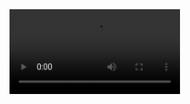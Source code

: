 
<Video src="speaker.webm" start={0} end={25} />
<Browser url="/hello" loadUrl="/01" zoom={0.8} />
<Editor
  code="hello.md"
  lang="md"
  tab="demo/hello.md"
  tabs={["demo/hello.md", "pages/hello.js"]}
/>

```srt
2 –> 4
Here we have a Markdown file
4 –> 10
Markdown has this clean syntax that
makes you want to use it for everything
10 –> 15.6
And that's also why we have MDX,
now we can put more things on Markdown
15.6 –> 19.7
In this talk,
we are going to see how flexible MDX is
19.7 –> 25
And how to use it for any kind of content
and any kind of layout
```

---

<Video src="speaker.webm" start={25} end={39} />
<Browser url="/hello" loadUrl="/01" zoom={0.8} />
<Editor
  code="01.js"
  lang="jsx"
  tab="pages/hello.js"
  tabs={["demo/hello.md", "pages/hello.js"]}
/>

```srt
25 –> 29.5
But first I need to show you how this works
29.5 –> 34.8
We have a small Next.js App
that has the MDX plugin
34.8 –> 39
and we have a page that imports
the markdown file
```

---

<Video src="speaker.webm" start={39} end={53} />
<Browser url="/hello" loadUrl="/01" zoom={0.8} />
<Editor
  code="01.js"
  focus="2,5[9:22]"
  lang="jsx"
  tab="pages/hello.js"
  tabs={["demo/hello.md", "pages/hello.js"]}
/>

```srt
39 -> 43.7
The real magic happens on this import
43.7 -> 49.5
Here the MDX loader transforms the markdown
into a React component
49.5 -> 53
And the page just renders that component
```

---

<Video src="speaker.webm" start={53} end={71} />
<Browser url="/hello" loadUrl="/02" zoom={0.8} />
<Editor
  code="02.js"
  lang="jsx"
  tab="pages/hello.js"
  tabs={["demo/hello.md", "pages/hello.js"]}
/>

```srt
53 -> 59
If we want to change what's rendered,
we can use the MDXProvider
59 -> 64.3
It has a prop that let us override
any of the default components
64.3 -> 71
For example, here we are adding
a purple border to all H1s
```

---

<Video src="speaker.webm" start={71} end={95.5} />
<Browser url="/hello" loadUrl="/03" zoom={0.8} />
<Editor
  code="03.js"
  focus="13:23"
  lang="jsx"
  tab="pages/hello.js"
  tabs={["demo/hello.md", "pages/hello.js"]}
/>

```srt
71 -> 75.1
A special component we can override
is the Wrapper
75.1 -> 79.5
The wrapper is the component
that wraps the content
79.5 -> 85.6
You can see how we're using it to add
a border around the whole content
85.6 -> 90
But the cool thing about this component
is that in the children prop
90 -> 95.5
we get all the content from
the markdown file as React elements
```

---

<Video src="speaker.webm" start={95.5} end={128.2} />
<Browser url="/hello" loadUrl="/04" zoom={0.8} />
<Editor
  code="04.js"
  focus="14:20"
  lang="jsx"
  tab="pages/hello.js"
  tabs={["demo/hello.md", "pages/hello.js"]}
/>

```srt
95.5 -> 100.5
and React elements
are just javascript objects
100.5 -> 103.9
Here we are rendering
the wrapper children as JSON
103.9 -> 106.8
We are only showing some of the properties
106.8 -> 110.8
I hope you can see
what the JSON looks like
110.8 -> 112.3
It's an array
112.3 -> 117.9
the first element is an h1,
the second a paragraph
117.9 -> 122
Each element comes with an mdxType
122 -> 128.2
We can, and we will, use that mdxType to
extract information about the content
```

---

<Video src="speaker.webm" start={128.2} end={169.7} />
<Browser url="/hello" loadUrl="/05" zoom={0.9} />
<Editor
  code="05.js"
  focus="17:35"
  lang="jsx"
  tab="pages/hello.js"
  tabs={["demo/hello.md", "pages/hello.js"]}
/>

```srt
128.2 -> 129.3
For example
129.3 -> 133.3
we could get a list of all the H1s
from the children,
133.3 -> 138.4
and render it as a table of contents
This is a very simple example,
138.4 -> 144.2
but it shows the pattern we are going
to use on the rest of the examples
144.2 -> 147.1
In all of them, we'll have two steps
147.1 -> 151
First, we extract some data
from the children
151 -> 156.4
and then we pass that data
to some layout component
156.4 -> 160.4
Keep in mind that this runs on every render
160.4 -> 163
In most cases,
it isn't a performance problem
163 -> 169.7
but if it is, you can move it to a plugin,
and run the transformation on build-time
```

---

<Video src="speaker.webm" start={169.7} end={214} />
<Browser url="/steps" loadUrl="/06" zoom={0.9} />
<Editor
  code="steps.mdx"
  focus="1:20"
  lang="md"
  tab="demo/steps.mdx"
  tabs={["demo/steps.mdx", "pages/steps.js"]}
/>

```srt
169.7 -> 177.4
I usually write content that has steps
like tutorials or any type of walkthrough
177.4 -> 182.4
Markdown doesn't have any specific syntax
for grouping things in steps
182.4 -> 188.6
But we can use MDX to extend Markdown
and make up our syntax
188.6 -> 192.9
The implementation of the Step component
we are using here doesn't matter
192.9 -> 196
we are just using it for grouping elements
196 -> 201.3
If you are new to MDX,
this may not be the best introduction
201.3 -> 206.7
MDX is typically used for embedding
interactive components in Markdown
206.7 -> 209.1
But here we are taking a different approach
209.1 -> 214
and using it more
as a syntax extension for markdown
```

---

<Video src="speaker.webm" start={214} end={257.8} />
<Browser url="/steps" loadUrl="/07" zoom={0.9}>
  <Action on={230} type="click" selector="button" offset={40} />
  <Action on={232} type="click" selector="button" offset={40} />
  <Action on={234} type="click" selector="button" offset={40} />
</Browser>
<Editor
  code="07.js"
  focus="17:28"
  lang="jsx"
  tab="pages/steps.js"
  tabs={["demo/steps.mdx", "pages/steps.js"]}
/>

```srt
214 -> 219.5
Now, based on the MDX file that has steps,
we can write another Wrapper component
219.5 -> 224.2
In this case, the children prop will be
an array of Step elements
224.2 -> 229
So we can keep track of
what step we are showing using React state
229 -> 235
and let the user change the current step
by clicking a button
235 -> 241.5
Ok, now I want to show the same content
but with a different layout
241.5 -> 248.5
There's a technique called scrollytelling,
you may have seen it on some websites
248.5 -> 253.5
as the user scrolls down there's some
part of the layout that sticks to the screen
253.5 -> 256.4
while the rest is scrolled away
256.4 -> 257.8
Let's do that
```

---

<Video src="speaker.webm" start={257.8} end={292.5} />
<Browser url="/steps" loadUrl="/08" zoom={0.6}>
  <Action on={278} type="scroll" selector="#step-1" />
  <Action on={282} type="scroll" selector="#step-2" />
  <Action on={284} type="scroll" selector="#step-3" />
  <Action on={286} type="scroll" selector="#step-0" />
</Browser>
<Editor
  code="08.js"
  focus="18:32"
  lang="jsx"
  tab="pages/steps.js"
  tabs={["demo/steps.mdx", "pages/steps.js"]}
/>

```srt
257.8 -> 262.5
Since this is a lightning talk
I won't show the code of the Layout component
262.5 -> 267.5
I'll share the link to the repo later
if you want to see how it works
267.5 -> 272
The ScrollytellingLayout component
takes two props
272 -> 278.7
one for the left-side that can be scrolled,
and another for the sticky part on the right
278.7 -> 281
When the user scrolls to a new step
281 -> 284.6
we show the corresponding element
from the sticker list
284.6 -> 286.7
which, for now, it's just the step number
286.7 -> 292.5
But let's change it so it shows something
from the MDX file
```

---

<Video src="speaker.webm" start={292.5} end={309} />
<Browser url="/steps" loadUrl="/09" zoom={0.6} />
<Editor
  code="steps.2.mdx"
  focus="3:9,17:23,30"
  focus="19:23,30:37,44"
  lang="md"
  tab="demo/steps.mdx"
  tabs={["demo/steps.mdx", "pages/steps.js"]}
/>

```srt
292.5 -> 297
Suppose we want to show some code
in the sticky part of the layout
297 -> 302.5
Since there isn't any specific syntax
for this, we'll make up our own
302.5 -> 309
For example, we put the sticky part
as the first element in the Step
```

---

<Video src="speaker.webm" start={309} end={320} />
<Browser url="/steps" loadUrl="/10" zoom={0.6}></Browser>
<Editor
  code="10.js"
  focus="18:32"
  lang="jsx"
  tab="pages/steps.js"
  tabs={["demo/steps.mdx", "pages/steps.js"]}
/>

```srt
309 -> 311.5
Now, doing some array transformations
311.5 -> 315.7
We extract the list of steps
and the list of stickers
315.7 -> 320
and then pass them
to the same Layout component
```

---

<Video src="speaker.webm" start={323} end={335} />
<Browser url="/steps" loadUrl="/10" zoom={0.6}>
  <Action on={326} type="scroll" selector="#step-1" />
  <Action on={328.5} type="scroll" selector="#step-2" />
  <Action on={331} type="scroll" selector="#step-3" />
  <Action on={333.5} type="scroll" selector="#step-0" />
</Browser>
<Editor
  code="10.js"
  focus="18:32"
  lang="jsx"
  tab="pages/steps.js"
  tabs={["demo/steps.mdx", "pages/steps.js"]}
/>

```srt
323 -> 325
So now the code on the right
325 -> 335
should change as the user scrolls
to a different step
```

---

<Video src="speaker.webm" start={335} end={367} />
<Browser url="/steps" loadUrl="/11" zoom={0.6}>
  <Action on={345} type="scroll" selector="#step-1" />
  <Action on={347} type="scroll" selector="#step-2" />
  <Action on={349} type="scroll" selector="#step-3" />
  <Action on={351} type="scroll" selector="#step-0" />
</Browser>
<Editor
  code="11.js"
  focus="19,26:38"
  lang="jsx"
  tab="pages/steps.js"
  tabs={["demo/steps.mdx", "pages/steps.js"]}
/>

```srt
335 -> 342
Just for fun, I have a Terminal component
that animates code transitions
342 -> 347
so we can use it for the stickers
and let it handle the step changes
350.8 -> 355
For the next example, let's add some media
355 -> 358.4
Instead of changing the steps
using the scroll
358.4 -> 363.2
we can synchronize the steps with something
like a video or an audio,
363.2 -> 367
and change the steps as the media progress
```

---

<Video src="speaker.webm" start={367} end={377} />
<Browser url="/steps" loadUrl="/11" zoom={0.6} />
<Editor
  code="steps.3.mdx"
  focus="3,17,19,30"
  lang="md"
  tab="demo/steps.mdx"
  tabs={["demo/steps.mdx", "pages/steps.js"]}
/>

```srt
367 -> 370.5
To do that,
we'll change the MDX
370.5 -> 377
we need to specify the media file
and the time range for each step
```

---

<Video src="speaker.webm" start={377} end={406.9} />
<Browser url="/steps" loadUrl="/13" zoom={0.6} />
<Editor
  code="13.js"
  focus="18,28:40"
  lang="jsx"
  tab="pages/steps.js"
  tabs={["demo/steps.mdx", "pages/steps.js"]}
/>

```srt
377 -> 381.7
Once we have that, we can extract it
from the children on the Wrapper
381.7 -> 384.5
and pass it to another React component
384.5 -> 390.3
this time is the TalkLayout component,
that will solve all the synching for us
390.3 -> 398.4
Now you should see the steps changing
every time I snap my fingers
398.4 -> 403
Some of you may have noticed that this
looks similar to the layout of this talk
403 -> 404.7
the talk I'm giving right now
404.7 -> 406.9
and it is
```
